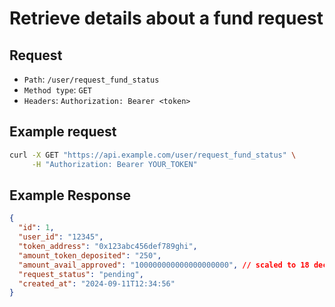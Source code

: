 
# Retrieve details about a fund request

## Request

- `Path`: `/user/request_fund_status`
- `Method type`: `GET`
- `Headers`: `Authorization: Bearer <token>`

## Example request

```bash
curl -X GET "https://api.example.com/user/request_fund_status" \
     -H "Authorization: Bearer YOUR_TOKEN"
```

## Example Response

```json
{
  "id": 1,
  "user_id": "12345",
  "token_address": "0x123abc456def789ghi",
  "amount_token_deposited": "250",
  "amount_avail_approved": "100000000000000000000", // scaled to 18 decimal
  "request_status": "pending",
  "created_at": "2024-09-11T12:34:56"
}
```